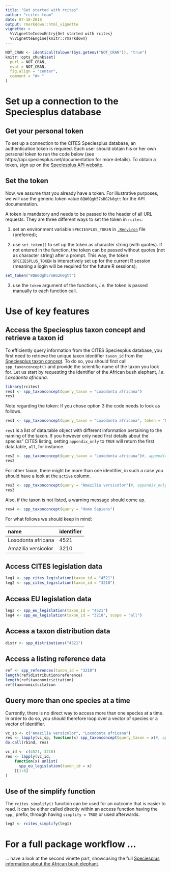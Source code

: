 ```yaml
---
title: "Get started with rcites"
author: "rcites team"
date: 07-18-2018
output: rmarkdown::html_vignette
vignette: >
  %\VignetteIndexEntry{Get started with rcites}
  %\VignetteEngine{knitr::rmarkdown}
---
```



```r
NOT_CRAN <- identical(tolower(Sys.getenv("NOT_CRAN")), "true")
knitr::opts_chunk$set(
  purl = NOT_CRAN,
  eval = NOT_CRAN,
  fig.align = "center",
  comment = "#> "
)
```


<!-- https://cran.r-project.org/web/packages/httr/vignettes/secrets.html -->


# Set up a connection to the Speciesplus database

## Get your personal token
To set up a connection to the CITES Speciesplus database, an authentication token
is required. Each user should obtain his or her own personal token
to run the code below (see https://api.speciesplus.net/documentation for more details).
To obtain a token, sign up on the [Speciesplus API website](http://api.speciesplus.net/users/sign_up).

## Set the token
Now, we assume that you already have a token. For illustrative purposes,
we will use the generic token value `8QW6Qgh57sBG2k0gtt` for the API
documentation.

A token is mandatory and needs to be passed to the header of all URL
requests. They are three different ways to set the token in `rcites`:

1. set an environment variable `SPECIESPLUS_TOKEN` in
[`.Renviron`](https://stat.ethz.ch/R-manual/R-devel/library/base/html/Startup.html)
file (preferred);

2. use `set_token()` to set up the token as character string (with quotes). If not 
entered in the function, the token can be passed without quotes (not as character 
string) after a prompt. This way, the token `SPECIESPLUS_TOKEN` is interactively 
set up for the current R session (meaning a login will be required for the future 
R sessions);

```r
set_token("8QW6Qgh57sBG2k0gtt")
```

3. use the `token` argument of the functions, *i.e.* the token is passed manually
to each function call.


# Use of key features

## Access the Speciesplus taxon concept and retrieve a taxon id

To efficiently query information from the CITES Speciesplus database, you
first need to retrieve the unique taxon identifier `taxon_id` from the [Speciesplus taxon concept](https://api.speciesplus.net/documentation/v1/taxon_concepts/index.html).
To do so, you should first call `spp_taxonconcept()` and provide the scientific
name of the taxon you look for. Let us start by requesting the identifier of the
African bush elephant, *i.e.* *Loxodonta africana*.

```r
library(rcites)
res1 <- spp_taxonconcept(query_taxon = "Loxodonta africana")
res1
```

Note regarding the token:
If you chose option 3 the code needs to look as follows.

```r
res1 <- spp_taxonconcept(query_taxon = "Loxodonta africana", token = "8QW6Qgh57sBG2k0gtt")
```

`res1` is a list of data.table object with different information pertaining
to the naming of the taxon. If you however only need first details about
the species" CITES listing, setting `appendix_only` to `TRUE` will return
the first data.table, `all`, for instance.

```r
res2 <- spp_taxonconcept(query_taxon = "Loxodonta africana")#, appendix_only = TRUE)
res2
```

For other taxon, there might be more than one identifier, in such a case you
should have a look at the `active` column.

```r
res3 <- spp_taxonconcept(query = "Amazilia versicolor")#, appendix_only = TRUE)
res3
```

Also, if the taxon is not listed, a warning message should come up.

```r
res4 <- spp_taxonconcept(query = "Homo Sapiens")
```


For what follows we should keep in mind:

|name                | identifier|
|:-------------------|:----------|
|Loxodonta africana  | 4521      |
|Amazilia versicolor | 3210      |


## Access CITES legislation data

```r
leg1 <- spp_cites_legislation(taxon_id = "4521")
leg2 <- spp_cites_legislation(taxon_id = "3210")
```


## Access EU legislation data

```r
leg3 <- spp_eu_legislation(taxon_id = "4521")
leg4 <- spp_eu_legislation(taxon_id = "3210", scope = "all")
```


##  Access a taxon distribution data

```r
distr <- spp_distributions("4521")
```


## Access a listing reference data

```r
ref <- spp_references(taxon_id = "3210")
length(ref$distribution$reference)
length(ref$taxonomic$citation)
ref$taxonomic$citation
```


## Query more than one species at a time

Currently, there is no direct way to access more than one species at a time.
In order to do so, you should therefore loop over a vector of species or a vector of identifier.

```r
vc_sp <- c("Amazilia versicolor", "Loxodonta africana")
res <- lapply(vc_sp, function(x) spp_taxonconcept(query_taxon = x)#, appendix_only = TRUE))
do.call(rbind, res)
```

```r
vc_id <- c(4521, 3210)
res <- lapply(vc_id,
    function(x) unlist(
      spp_eu_legislation(taxon_id = x)
    )[1:6]
)
```


## Use of the simplify function

The `rcites_simplify()` function can be used for an outcome that is easier to read. It can be either called directly within an access function having the `spp_` prefix, through having `simplify = TRUE` or used afterwards.

```r
leg2 <- rcites_simplify(leg1)
```


# For a full package workflow ...

... have a look at the second vinette part, showcasing the full [Speciesplus information about the African bush elephant](https://ibartomeus.github.io/rcites/articles/elephant.html).
